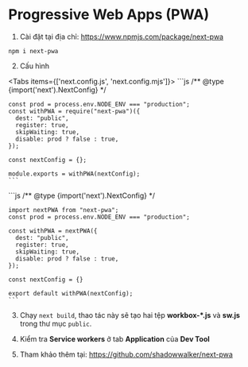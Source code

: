 
# Progressive Web Apps (PWA)

1. Cài đặt tại địa chỉ: https://www.npmjs.com/package/next-pwa

```npm
npm i next-pwa
```

2. Cấu hình

<Tabs items={['next.config.js', 'next.config.mjs']}>
  <Tab>
    ```js
    /** @type {import('next').NextConfig} */

    const prod = process.env.NODE_ENV === "production";
    const withPWA = require("next-pwa")({
      dest: "public",
      register: true,
      skipWaiting: true,
      disable: prod ? false : true,
    });

    const nextConfig = {};

    module.exports = withPWA(nextConfig);
    ```
  </Tab>
  <Tab>
    ```js
    /** @type {import('next').NextConfig} */

    import nextPWA from "next-pwa";
    const prod = process.env.NODE_ENV === "production";

    const withPWA = nextPWA({
      dest: "public",
      register: true,
      skipWaiting: true,
      disable: prod ? false : true,
    });

    const nextConfig = {}

    export default withPWA(nextConfig);
    ```
  </Tab>
</Tabs>

3. Chạy `next build`, thao tác này sẽ tạo hai tệp **workbox-*.js** và **sw.js** trong thư mục `public`.

4. Kiểm tra **Service workers** ở tab **Application** của **Dev Tool**

5. Tham khảo thêm tại: https://github.com/shadowwalker/next-pwa



